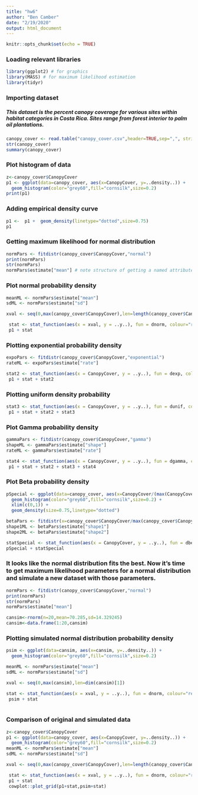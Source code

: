 ```yaml
---
title: "hw6"
author: "Ben Camber"
date: "2/19/2020"
output: html_document
---
```


```r
knitr::opts_chunk$set(echo = TRUE)
```

### Loading relevant libraries
```r
library(ggplot2) # for graphics
library(MASS) # for maximum likelihood estimation
library(tidyr)
```

### Importing dataset
##### This dataset is the percent canopy coverage for various sites within habitat categories in Costa Rica. Sites range from forest interior to palm oil plantations.

```r
canopy_cover <- read.table("canopy_cover.csv",header=TRUE,sep=",", stringsAsFactors=FALSE)
str(canopy_cover)
summary(canopy_cover)

```
### Plot histogram of data
```r
z<-canopy_cover$CanopyCover
p1 <- ggplot(data=canopy_cover, aes(x=CanopyCover, y=..density..)) +
  geom_histogram(color="grey60",fill="cornsilk",size=0.2)
print(p1)
```
### Adding empirical density curve
```r
p1 <-  p1 +  geom_density(linetype="dotted",size=0.75)
p1
```


### Getting maximum likelihood for normal distribution
```r
normPars <- fitdistr(canopy_cover$CanopyCover,"normal")
print(normPars)
str(normPars)
normPars$estimate["mean"] # note structure of getting a named attribute
```
### Plot normal probability density
```r
meanML <- normPars$estimate["mean"]
sdML <- normPars$estimate["sd"]

xval <- seq(0,max(canopy_cover$CanopyCover),len=length(canopy_cover$CanopyCover))

 stat <- stat_function(aes(x = xval, y = ..y..), fun = dnorm, colour="red", n = length(canopy_cover$CanopyCover), args = list(mean = meanML, sd = sdML))
 p1 + stat
```



### Plotting exponential probability density
```r
expoPars <- fitdistr(canopy_cover$CanopyCover,"exponential")
rateML <- expoPars$estimate["rate"]

stat2 <- stat_function(aes(x = CanopyCover, y = ..y..), fun = dexp, colour="blue", n = length(canopy_cover$CanopyCover), args = list(rate=rateML))
 p1 + stat + stat2
```

### Plotting uniform density probability
```r
stat3 <- stat_function(aes(x = CanopyCover, y = ..y..), fun = dunif, colour="darkgreen", n = length(canopy_cover$CanopyCover), args = list(min=min(canopy_cover$CanopyCover), max=max(canopy_cover$CanopyCover)))
 p1 + stat + stat2 + stat3
```


### Plot Gamma probability density
```r
gammaPars <- fitdistr(canopy_cover$CanopyCover,"gamma")
shapeML <- gammaPars$estimate["shape"]
rateML <- gammaPars$estimate["rate"]

stat4 <- stat_function(aes(x = CanopyCover, y = ..y..), fun = dgamma, colour="brown", n = length(canopy_cover$CanopyCover), args = list(shape=shapeML, rate=rateML))
 p1 + stat + stat2 + stat3 + stat4
```

### Plot Beta probability density
```r
pSpecial <- ggplot(data=canopy_cover, aes(x=CanopyCover/(max(CanopyCover + 0.1)), y=..density..)) +
  geom_histogram(color="grey60",fill="cornsilk",size=0.2) + 
  xlim(c(0,1)) +
  geom_density(size=0.75,linetype="dotted")

betaPars <- fitdistr(x=canopy_cover$CanopyCover/max(canopy_cover$CanopyCover + 0.1),start=list(shape1=1,shape2=2),"beta")
shape1ML <- betaPars$estimate["shape1"]
shape2ML <- betaPars$estimate["shape2"]

statSpecial <- stat_function(aes(x = CanopyCover, y = ..y..), fun = dbeta, colour="orchid", n = length(canopy_cover$CanopyCover), args = list(shape1=shape1ML,shape2=shape2ML))
pSpecial + statSpecial
```

### It looks like the normal distribution fits the best. Now it's time to get maximum likelihood parameters for a normal distribution and simulate a new dataset with those parameters. 
```r
normPars <- fitdistr(canopy_cover$CanopyCover,"normal")
print(normPars)
str(normPars)
normPars$estimate["mean"]

cansim<-rnorm(n=20,mean=70.285,sd=14.329245)
cansim<-data.frame(1:20,cansim)

```

### Plotting simulated normal distribution probability density
```r
psim <- ggplot(data=cansim, aes(x=cansim, y=..density..)) +
  geom_histogram(color="grey60",fill="cornsilk",size=0.2) 

meanML <- normPars$estimate["mean"]
sdML <- normPars$estimate["sd"]

xval <- seq(0,max(cansim),len=dim(cansim)[1])

stat <- stat_function(aes(x = xval, y = ..y..), fun = dnorm, colour="red", n = dim(cansim)[1], args = list(mean = meanML, sd = sdML))
 psim + stat
 
```
### Comparison of original and simulated data
```r
z<-canopy_cover$CanopyCover
p1 <- ggplot(data=canopy_cover, aes(x=CanopyCover, y=..density..)) +
  geom_histogram(color="grey60",fill="cornsilk",size=0.2)
meanML <- normPars$estimate["mean"]
sdML <- normPars$estimate["sd"]

xval <- seq(0,max(canopy_cover$CanopyCover),len=length(canopy_cover$CanopyCover))

 stat <- stat_function(aes(x = xval, y = ..y..), fun = dnorm, colour="red", n = length(canopy_cover$CanopyCover), args = list(mean = meanML, sd = sdML))
 p1 + stat
 cowplot::plot_grid(p1+stat,psim+stat)
```